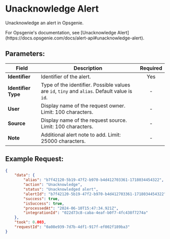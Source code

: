 
# Unacknowledge Alert

Unacknowledge an alert in Opsgenie.

<Callout type="info">
	For Opsgenie's documentation, see [Unacknowledge
	Alert](https://docs.opsgenie.com/docs/alert-api#unacknowledge-alert).
</Callout>

## Parameters:

| Field               | Description                                                                                  | Required |
| ------------------- | -------------------------------------------------------------------------------------------- | :------: |
| **Identifier**      | Identifier of the alert.                                                                     |   Yes    |
| **Identifier Type** | Type of the identifier. Possible values are `id`, `tiny` and `alias`. Default value is `id`. |    -     |
| **User**            | Display name of the request owner. Limit: 100 characters.                                    |    -     |
| **Source**          | Display name of the request source. Limit: 100 characters.                                   |    -     |
| **Note**            | Additional alert note to add. Limit: 25000 characters.                                       |    -     |

## Example Request:

```json
{
	"data": {
		"alias": "b7f42120-5b19-47f2-b970-b4d412703361-1718034454322",
		"action": "Unacknowledge",
		"status": "Unacknowledged alert",
		"alertId": "b7f42120-5b19-47f2-b970-b4d412703361-1718034454322",
		"success": true,
		"isSuccess": true,
		"processedAt": "2024-06-10T15:47:34.921Z",
		"integrationId": "022d73c8-caba-4eaf-b0f7-4fc438f7274a"
	},
	"took": 0.003,
	"requestId": "0a08e939-7d7b-4df1-917f-ef002f189ba3"
}
```
